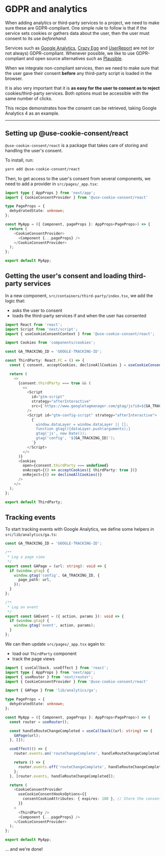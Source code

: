 
# GDPR and analytics

When adding analytics or third-party services to a project, we need to make sure these are GDPR-compliant. One simple rule to follow is that if the service sets cookies or gathers data about the user, then the user must consent to its use *beforehand*.

Services such as [Google Analytics](https://analytics.withgoogle.com/), [Crazy Egg](https://www.crazyegg.com/) and [UserReport](https://www.userreport.com/) are not (or not always) GDPR-compliant. Whenever possible, we like to use GDPR-compliant and open source alternatives such as [Plausible](https://plausible.io/).

When we integrate non-compliant services, then we need to make sure that the user gave their consent **before** any third-party script is loaded in the browser.

It is also very important that it is **as easy for the user to consent as to reject** cookies/third-party services. Both options must be accessible with the same number of clicks.

This recipe demonstrates how the consent can be retrieved, taking Google Analytics 4 as an example.

---

## Setting up @use-cookie-consent/react

`@use-cookie-consent/react` is a package that takes care of storing and handling the user's consent.

To install, run:
```bash
yarn add @use-cookie-consent/react
```


Then, to get access to the user's consent from several components, we need to add a provider in `src/pages/_app.tsx`:

```typescript
import type { AppProps } from 'next/app';
import { CookieConsentProvider } from '@use-cookie-consent/react'

type PageProps = {
  dehydratedState: unknown;
};

const MyApp = ({ Component, pageProps }: AppProps<PageProps>) => {
  return (
    <CookieConsentProvider>
      <Component {...pageProps} />
    </CookieConsentProvider>
  );
};

export default MyApp;
```

## Getting the user's consent and loading third-party services

In a new component, `src/containers/third-party/index.tsx`, we add the logic that:

- asks the user to consent
- loads the third-party services if and when the user has consented

```typescript
import React from 'react';
import Script from 'next/script';
import { useCookieConsentContext } from '@use-cookie-consent/react';

import Cookies from 'components/cookies';

const GA_TRACKING_ID = 'GOOGLE-TRACKING-ID';

const ThirdParty: React.FC = () => {
  const { consent, acceptCookies, declineAllCookies } = useCookieConsentContext();

  return (
    <>
      {consent.thirdParty === true && (
        <>
          <Script
            id="gtm-script"
            strategy="afterInteractive"
            src={`https://www.googletagmanager.com/gtag/js?id=${GA_TRACKING_ID}`}
          />
          <Script id="gtm-config-script" strategy="afterInteractive">
            {`
              window.dataLayer = window.dataLayer || [];
              function gtag(){dataLayer.push(arguments);}
              gtag('js', new Date());
              gtag('config', '${GA_TRACKING_ID}');
            `}
          </Script>
        </>
      )}
      <Cookies
        open={consent.thirdParty === undefined}
        onAccept={() => acceptCookies({ thirdParty: true })}
        onReject={() => declineAllCookies()}
      />
    </>
  );
};

export default ThirdParty;
```

## Tracking events

To start tracking events with Google Analytics, we define some helpers in `src/lib/analytics/ga.ts`:

```typescript
const GA_TRACKING_ID = 'GOOGLE-TRACKING-ID';

/**
 * Log a page view
 */
export const GAPage = (url: string): void => {
  if (window.gtag) {
    window.gtag('config', GA_TRACKING_ID, {
      page_path: url,
    });
  }
};

/**
 * Log an event
 */
export const GAEvent = ({ action, params }): void => {
  if (window.gtag) {
    window.gtag('event', action, params);
  }
};
```

We can then update `src/pages/_app.tsx` again to:

- load our `ThirdParty` component
- track the page views

```typescript
import { useCallback, useEffect } from 'react';
import type { AppProps } from 'next/app';
import { useRouter } from 'next/router';
import { CookieConsentProvider } from '@use-cookie-consent/react'

import { GAPage } from 'lib/analytics/ga';

type PageProps = {
  dehydratedState: unknown;
};

const MyApp = ({ Component, pageProps }: AppProps<PageProps>) => {
  const router = useRouter();

  const handleRouteChangeCompleted = useCallback((url: string) => {
    GAPage(url);
  }, []);

  useEffect(() => {
    router.events.on('routeChangeComplete', handleRouteChangeCompleted);

    return () => {
      router.events.off('routeChangeComplete', handleRouteChangeCompleted);
    };
  }, [router.events, handleRouteChangeCompleted]);

  return (
    <CookieConsentProvider
      useCookieConsentHooksOptions={{
        consentCookieAttributes: { expires: 180 }, // Store the consent for 180 days
      }}
    >
      <ThirdParty />
      <Component {...pageProps} />
    </CookieConsentProvider>
  );
};

export default MyApp;
```

… and we're done!

